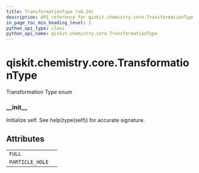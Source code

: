 ```yaml
---
title: TransformationType (v0.24)
description: API reference for qiskit.chemistry.core.TransformationType in qiskit v0.24
in_page_toc_min_heading_level: 1
python_api_type: class
python_api_name: qiskit.chemistry.core.TransformationType
---
```


<span id="qiskit-chemistry-core-transformationtype" />

# qiskit.chemistry.core.TransformationType

<Class id="qiskit.chemistry.core.TransformationType" isDedicatedPage={true} github="https://github.com/qiskit-community/qiskit-aqua/tree/stable/0.8/qiskit/chemistry/core/hamiltonian.py" signature="TransformationType(value)" modifiers="class">
  Transformation Type enum

  ### \_\_init\_\_

  <Function id="qiskit.chemistry.core.TransformationType.__init__" signature="__init__()">
    Initialize self. See help(type(self)) for accurate signature.
  </Function>

  ## Attributes

  |                 |   |
  | --------------- | - |
  | `FULL`          |   |
  | `PARTICLE_HOLE` |   |
</Class>

